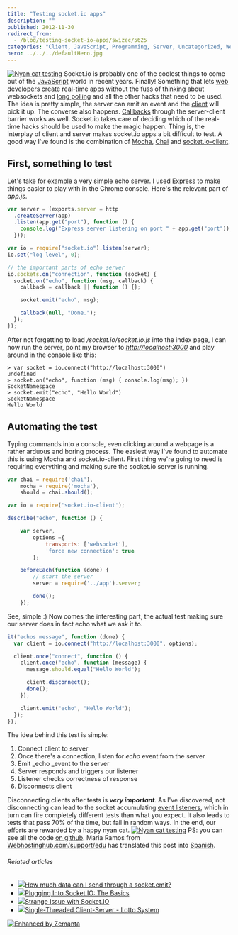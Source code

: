 ```yaml
---
title: "Testing socket.io apps"
description: ""
published: 2012-11-30
redirect_from:
  - /blog/testing-socket-io-apps/swizec/5625
categories: "Client, JavaScript, Programming, Server, Uncategorized, WebSocket"
hero: ../../../defaultHero.jpg
---
```


[![Nyan cat testing](http://swizec.com/blog/wp-content/uploads/2012/11/nyan-cat-testing2.png "Nyan cat testing")](http://swizec.com/blog/wp-content/uploads/2012/11/nyan-cat-testing2.png) Socket.io is probably one of the coolest things to come out of the [JavaScript](http://en.wikipedia.org/wiki/JavaScript "JavaScript") world in recent years. Finally! Something that lets [web developers](http://en.wikipedia.org/wiki/Web_developer "Web developer") create real-time apps without the fuss of thinking about websockets and [long polling](http://en.wikipedia.org/wiki/Push_technology "Push technology") and all the other hacks that need to be used. The idea is pretty simple, the server can emit an event and the [client](http://en.wikipedia.org/wiki/Client_%28computing%29 "Client (computing)") will pick it up. The converse also happens. [Callbacks](http://en.wikipedia.org/wiki/Callback_%28computer_programming%29 "Callback (computer programming)") through the server-client barrier works as well. Socket.io takes care of deciding which of the real-time hacks should be used to make the magic happen. Thing is, the interplay of client and server makes socket.io apps a bit difficult to test. A good way I've found is the combination of [Mocha](http://visionmedia.github.com/mocha/), [Chai](http://chaijs.com/) and [socket.io-client](https://github.com/LearnBoost/socket.io-client).

## First, something to test

Let's take for example a very simple echo server. I used [Express](http://expressjs.com/) to make things easier to play with in the Chrome console. Here's the relevant part of _app.js_.

```javascript
var server = (exports.server = http
  .createServer(app)
  .listen(app.get("port"), function () {
    console.log("Express server listening on port " + app.get("port"));
  }));

var io = require("socket.io").listen(server);
io.set("log level", 0);
```

```javascript
// the important parts of echo server
io.sockets.on("connection", function (socket) {
  socket.on("echo", function (msg, callback) {
    callback = callback || function () {};

    socket.emit("echo", msg);

    callback(null, "Done.");
  });
});
```

After not forgetting to load _/socket.io/socket.io.js_ into the index page, I can now run the server, point my browser to _<http://localhost:3000>_ and play around in the console like this:

```log
> var socket = io.connect("http://localhost:3000")
undefined
> socket.on("echo", function (msg) { console.log(msg); })
SocketNamespace
> socket.emit("echo", "Hello World")
SocketNamespace
Hello World
```

## Automating the test

Typing commands into a console, even clicking around a webpage is a rather arduous and boring process. The easiest way I've found to automate this is using Mocha and socket.io-client. First thing we're going to need is requiring everything and making sure the socket.io server is running.

```javascript
var chai = require('chai'),
    mocha = require('mocha'),
    should = chai.should();

var io = require('socket.io-client');

describe("echo", function () {

    var server,
        options ={
            transports: ['websocket'],
            'force new connection': true
        };

    beforeEach(function (done) {
        // start the server
        server = require('../app').server;

        done();
    });
```

See, simple :) Now comes the interesting part, the actual test making sure our server does in fact echo what we ask it to.

```javascript
it("echos message", function (done) {
  var client = io.connect("http://localhost:3000", options);

  client.once("connect", function () {
    client.once("echo", function (message) {
      message.should.equal("Hello World");

      client.disconnect();
      done();
    });

    client.emit("echo", "Hello World");
  });
});
```

The idea behind this test is simple:

1.  Connect client to server
2.  Once there's a connection, listen for _echo_ event from the server
3.  Emit \_echo \_event to the server
4.  Server responds and triggers our listener
5.  Listener checks correctness of response
6.  Disconnects client

Disconnecting clients after tests is **_very important_**. As I've discovered, not disconnecting can lead to the socket accumulating [event listeners](http://en.wikipedia.org/wiki/Observer_pattern "Observer pattern"), which in turn can fire completely different tests than what you expect. It also leads to tests that pass 70% of the time, but fail in random ways. In the end, our efforts are rewarded by a happy nyan cat. [![Nyan cat testing](http://swizec.com/blog/wp-content/uploads/2012/11/nyan-cat-testing.png "Nyan cat testing")](http://swizec.com/blog/wp-content/uploads/2012/11/nyan-cat-testing.png) PS: you can see all the code [on github](https://github.com/Swizec/random-coding/tree/master/socket.io-testing). Maria Ramos from [Webhostinghub.com/support/edu](http://www.webhostinghub.com/support/edu) has translated this post into [Spanish](http://www.webhostinghub.com/support/es/misc/probando-aplicaciones-de-socketio).

###### Related articles

- [![](http://i.zemanta.com/noimg_119_80_80.jpg)](http://stackoverflow.com/questions/12977719/how-much-data-can-i-send-through-a-socket-emit)[How much data can I send through a socket.emit?](http://stackoverflow.com/questions/12977719/how-much-data-can-i-send-through-a-socket-emit)
- [![](http://i.zemanta.com/125930383_80_80.jpg)](http://www.joezimjs.com/javascript/plugging-into-socket-io-the-basics/)[Plugging Into Socket.IO: The Basics](http://www.joezimjs.com/javascript/plugging-into-socket-io-the-basics/)
- [![](http://i.zemanta.com/noimg_94_80_80.jpg)](http://stackoverflow.com/questions/13571376/strange-issue-with-socket-io)[Strange Issue with Socket.IO](http://stackoverflow.com/questions/13571376/strange-issue-with-socket-io)
- [![](http://i.zemanta.com/118864313_80_80.jpg)](http://www.daniweb.com/software-development/java/threads/437028/single-threaded-client-server-lotto-system)[Single-Threaded Client-Server - Lotto System](http://www.daniweb.com/software-development/java/threads/437028/single-threaded-client-server-lotto-system)

[![Enhanced by Zemanta](http://img.zemanta.com/zemified_e.png?x-id=268bdc8c-5461-496f-9bff-f71042d50894)](http://www.zemanta.com/?px "Enhanced by Zemanta")
